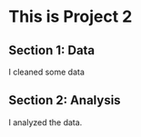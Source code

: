# This is Project 2

## Section 1: Data

I cleaned some data

## Section 2: Analysis

I analyzed the data.
